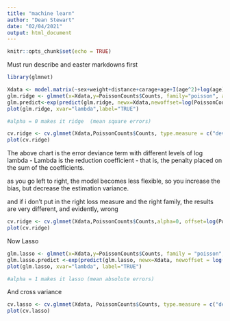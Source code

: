 ```yaml
---
title: "machine learn"
author: "Dean Stewart"
date: "02/04/2021"
output: html_document
---
```


```r
knitr::opts_chunk$set(echo = TRUE)
```


Must run describe and easter markdowns first

```r
library(glmnet)
```

```r
Xdata <- model.matrix(~sex+weight+distance+carage+age+I(age^2)+log(age), data = PoissonCounts)
glm.ridge <- glmnet(x=Xdata,y=PoissonCounts$Counts, family="poisson", alpha = 0, offset = log(PoissonCounts$exposure))
glm.predict<-exp(predict(glm.ridge, newx=Xdata,newoffset=log(PoissonCounts$exposure)))  #why isn't this just fitted?
plot(glm.ridge, xvar="lambda",label="TRUE")

#alpha = 0 makes it ridge  (mean square errors)
```

```r
cv.ridge <- cv.glmnet(Xdata,PoissonCounts$Counts, type.measure = c("deviance"), family="poisson", alpha=0, offset=log(PoissonCounts$exposure))
plot(cv.ridge)

```
The above chart is the error deviance term with different levels of log lambda - Lambda is the reduction coefficient - that is, the penalty placed on the sum of the coefficients.

as you go left to right, the model becomes less flexible, so you increase the bias, but decrease the estimation variance.


and if i don't put in the right loss measure and the right family, the results are very different, and evidently, wrong
```r
cv.ridge <- cv.glmnet(Xdata,PoissonCounts$Counts,alpha=0, offset=log(PoissonCounts$exposure))
plot(cv.ridge)

```


Now Lasso
```r
glm.lasso <- glmnet(x=Xdata,y=PoissonCounts$Counts, family = "poisson", alpha=1, offset=log((PoissonCounts$exposure)))
glm.lasso.predict <-exp(predict(glm.lasso, newx=Xdata, newoffset = log(PoissonCounts$exposure)))
plot(glm.lasso, xvar="lambda", label="TRUE")

#alpha = 1 makes it lasso (mean absolute errors)
```

And cross variance
```r
cv.lasso <- cv.glmnet(Xdata, PoissonCounts$Counts, type.measure = c("deviance"), family="poisson", alpha=1, offset=log(PoissonCounts$exposure))
plot(cv.lasso)
```

